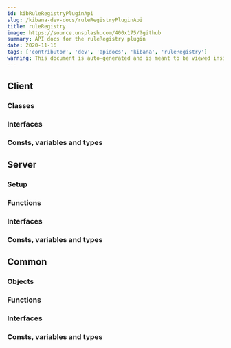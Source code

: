 ```yaml
---
id: kibRuleRegistryPluginApi
slug: /kibana-dev-docs/ruleRegistryPluginApi
title: ruleRegistry
image: https://source.unsplash.com/400x175/?github
summary: API docs for the ruleRegistry plugin
date: 2020-11-16
tags: ['contributor', 'dev', 'apidocs', 'kibana', 'ruleRegistry']
warning: This document is auto-generated and is meant to be viewed inside our experimental, new docs system. Reach out in #docs-engineering for more info.
---
```



## Client

### Classes
<DocDefinitionList data={ruleRegistryObj.client.classes}/>

### Interfaces
<DocDefinitionList data={ruleRegistryObj.client.interfaces}/>

### Consts, variables and types
<DocDefinitionList data={ruleRegistryObj.client.misc}/>

## Server

### Setup
<DocDefinitionList data={[ruleRegistryObj.server.setup]}/>

### Functions
<DocDefinitionList data={ruleRegistryObj.server.functions}/>

### Interfaces
<DocDefinitionList data={ruleRegistryObj.server.interfaces}/>

### Consts, variables and types
<DocDefinitionList data={ruleRegistryObj.server.misc}/>

## Common

### Objects
<DocDefinitionList data={ruleRegistryObj.common.objects}/>

### Functions
<DocDefinitionList data={ruleRegistryObj.common.functions}/>

### Interfaces
<DocDefinitionList data={ruleRegistryObj.common.interfaces}/>

### Consts, variables and types
<DocDefinitionList data={ruleRegistryObj.common.misc}/>

